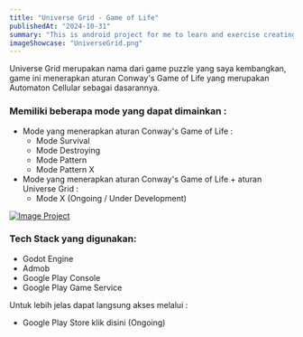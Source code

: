 ```yaml
---
title: "Universe Grid - Game of Life"
publishedAt: "2024-10-31"
summary: "This is android project for me to learn and exercise creating Games using Godot Engine"
imageShowcase: "UniverseGrid.png"
---
```


Universe Grid merupakan nama dari game puzzle yang saya kembangkan,
game ini menerapkan aturan Conway's Game of Life yang
merupakan Automaton Cellular sebagai dasarannya.

### Memiliki beberapa mode yang dapat dimainkan :

- Mode yang menerapkan aturan Conway's Game of Life :
  - Mode Survival
  - Mode Destroying
  - Mode Pattern
  - Mode Pattern X
- Mode yang menerapkan aturan Conway's Game of Life + aturan Universe Grid :
  - Mode X (Ongoing / Under Development)

[![Image Project](/image-showcase/UniverseGrid.png)](/image-showcase/UniverseGrid.png)

### Tech Stack yang digunakan:

- Godot Engine
- Admob
- Google Play Console
- Google Play Game Service

Untuk lebih jelas dapat langsung akses melalui :

- Google Play Store klik disini (Ongoing)
